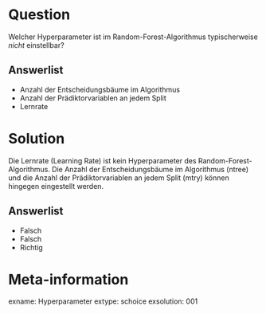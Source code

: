 Question
========

Welcher Hyperparameter ist im Random-Forest-Algorithmus typischerweise *nicht* einstellbar?

Answerlist
----------
* Anzahl der Entscheidungsbäume im Algorithmus
* Anzahl der Prädiktorvariablen an jedem Split
* Lernrate


Solution
========

Die Lernrate (Learning Rate) ist kein Hyperparameter des Random-Forest-Algorithmus. Die Anzahl der Entscheidungsbäume im Algorithmus (ntree) und die Anzahl der Prädiktorvariablen an jedem Split (mtry) können hingegen eingestellt werden.

Answerlist
----------
* Falsch
* Falsch
* Richtig


Meta-information
================
exname: Hyperparameter
extype: schoice
exsolution: 001